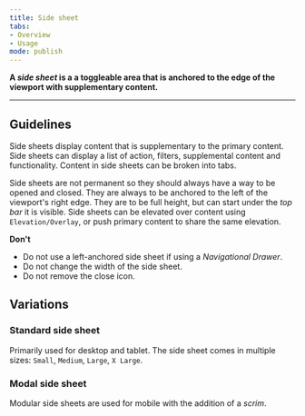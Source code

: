 ```yaml
---
title: Side sheet
tabs: 
- Overview
- Usage
mode: publish
---
```



**A *side sheet* is a a toggleable area that is anchored to the edge of the viewport with supplementary content.**
<!--One to two sentences as an introduction to the component-->

***

## Guidelines
<!--List how to use it, sizes, widths, grid interactions, color allowances -->

Side sheets display content that is supplementary to the primary content. Side sheets can display a list of action, filters, supplemental content and functionality. Content in side sheets can be broken into tabs. 

Side sheets are not permanent so they should always have a way to be opened and closed.  They are always to be anchored to the left of the viewport's right edge. They are to be full height, but can start under the *top bar* it is visible. Side sheets can be elevated over content using `Elevation/Overlay`, or push primary content to share the same elevation. 

  
**Don't**
<!--Bullet point list if needed -->

* Do not use a left-anchored side sheet if using a *Navigational Drawer*.
* Do not change the width of the side sheet. 
* Do not remove the close icon. 


## Variations 
<!--One ### heading per frame in Figma, explaining each component in that frame. One 'content' section per variation if needed -->


<Embed url="https://www.figma.com/file/0bGXR2sCwMVSDNyyzu5BXrO5/UI%E2%80%94User-Interface?node-id=2822%3A169" />  


### Standard side sheet

Primarily used for desktop and tablet. The side sheet comes in multiple sizes: `Small`, `Medium`, `Large`, `X Large`. 


### Modal side sheet

Modular side sheets are used for mobile with the addition of a *scrim*. 
